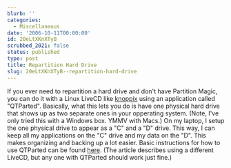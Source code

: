```yaml
---
blurb: ''
categories:
  - Miscellaneous
date: '2006-10-11T00:00:00'
id: 20eLtXKnXTyB
scrubbed_2021: false
status: published
type: post
title: Repartition Hard Drive
slug: 20eLtXKnXTyB--repartition-hard-drive
---
```


If you ever need to repartition a hard drive and don't have
Partition Magic, you can do it with a Linux LiveCD like
[knoppix](http://www.knoppix.org/) using an application called
"QTParted". Basically, what this lets you do is have one physical
hard drive that shows up as two separate ones in your opperating
system. (Note, I've only tried this with a Windows box. YMMV with
Macs.) On my laptop, I setup the one physical drive to appear as a
"C" and a "D" drive. This way, I can keep all my applications on
the "C" drive and my data on the "D". This makes organizing and
backing up a lot easier. Basic instructions for how to use QTParted
can be found
[here](http://www.help2go.com/Tutorials/Computer_Basics/How_to_Repartition_Hard_Drive_without_Reformatting.html).
(The article describes using a different LiveCD, but any one with
QTParted should work just fine.)
